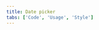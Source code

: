 ```yaml
---
title: Date picker
tabs: ['Code', 'Usage', 'Style']
---
```


<ComponentCode
    name="Simple date picker"
    component="date-picker"
    variation="date-picker"
    hasLightVersion
    hasReactVersion
    hasVueVersion="datepicker--simple"
    codepen="ZZQbVV"
    >
</ComponentCode>
<ComponentCode
    name="Single date picker"
    component="date-picker"
    variation="date-picker--single"
    hasLightVersion
    hasReactVersion
    hasVueVersion="datepicker--single"
    codepen="ZZQbPw"
    >
</ComponentCode>
<ComponentCode
    name="Range date picker"
    component="date-picker"
    variation="date-picker--range"
    hasLightVersion
    hasReactVersion
    hasVueVersion="datepicker--range"
    codepen="yreYrQ"
    >
</ComponentCode>
<ComponentCode
    name="Single no label date picker"
    component="date-picker"
    variation="date-picker--single-no-label"
    hasLightVersion
    hasReactVersion
    codepen="OGMMGr"
    >
</ComponentCode>
<ComponentCode
    name="Time picker"
    component="time-picker"
    variation="time-picker"
    hasLightVersion
    hasReactVersion
    hasVueVersion="timepicker--default"
    codepen="jRWqNO"
    >
</ComponentCode>
<ComponentDocs component="date-picker"></ComponentDocs>
